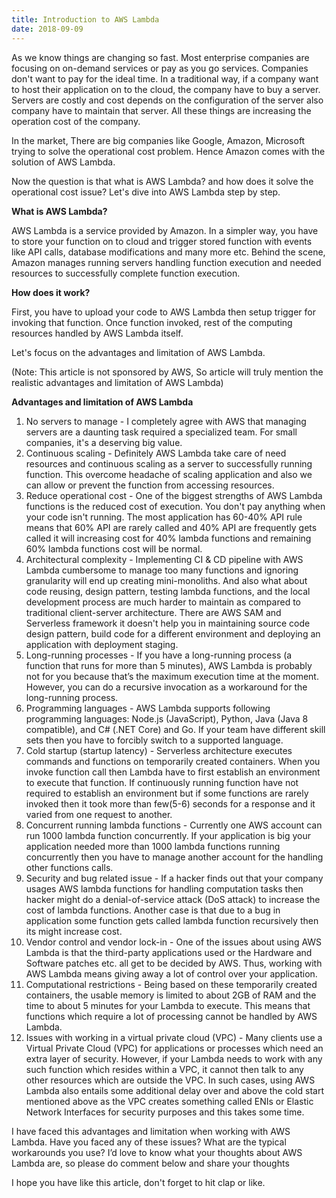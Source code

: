 ```yaml
---
title: Introduction to AWS Lambda
date: 2018-09-09
---
```


As we know things are changing so fast. Most enterprise companies are focusing on on-demand services or pay as you go services. Companies don't want to pay for the ideal time. In a traditional way, if a company want to host their application on to the cloud, the company have to buy a server. Servers are costly and cost depends on the configuration of the server also company have to maintain that server. All these things are increasing the operation cost of the company.

In the market, There are big companies like Google, Amazon, Microsoft trying to solve the operational cost problem. Hence Amazon comes with the solution of AWS Lambda.

Now the question is that what is AWS Lambda? and how does it solve the operational cost issue? Let's dive into AWS Lambda step by step.

**What is AWS Lambda?**

AWS Lambda is a service provided by Amazon. In a simpler way, you have to store your function on to cloud and trigger stored function with events like API calls, database modifications and many more etc. Behind the scene, Amazon manages running servers handling function execution and needed resources to successfully complete function execution.

**How does it work?**

First, you have to upload your code to AWS Lambda then setup trigger for invoking that function. Once function invoked, rest of the computing resources handled by AWS Lambda itself.

Let's focus on the advantages and limitation of AWS Lambda.

(Note: This article is not sponsored by AWS, So article will truly mention the realistic advantages and limitation of AWS Lambda)

**Advantages and limitation of AWS Lambda**

1. No servers to manage - I completely agree with AWS that managing servers are a daunting task required a specialized team. For small companies, it's a deserving big value.
1. Continuous scaling - Definitely AWS Lambda take care of need resources and continuous scaling as a server to successfully running function. This overcome headache of scaling application and also we can allow or prevent the function from accessing resources.
1. Reduce operational cost - One of the biggest strengths of AWS Lambda functions is the reduced cost of execution. You don't pay anything when your code isn't running. The most application has 60-40% API rule means that 60% API are rarely called and 40% API are frequently gets called it will increasing cost for 40% lambda functions and remaining 60% lambda functions cost will be normal.
1. Architectural complexity - Implementing CI & CD pipeline with AWS Lambda cumbersome to manage too many functions and ignoring granularity will end up creating mini-monoliths. And also what about code reusing, design pattern, testing lambda functions, and the local development process are much harder to maintain as compared to traditional client-server architecture. There are AWS SAM and Serverless framework it doesn't help you in maintaining source code design pattern, build code for a different environment and deploying an application with deployment staging.
1. Long-running processes - If you have a long-running process (a function that runs for more than 5 minutes), AWS Lambda is probably not for you because that’s the maximum execution time at the moment. However, you can do a recursive invocation as a workaround for the long-running process.
1. Programming languages - AWS Lambda supports following programming languages: Node.js (JavaScript), Python, Java (Java 8 compatible), and C# (.NET Core) and Go. If your team have different skill sets then you have to forcibly switch to a supported language.
1. Cold startup (startup latency) - Serverless architecture executes commands and functions on temporarily created containers. When you invoke function call then Lambda have to first establish an environment to execute that function. If continuously running function have not required to establish an environment but if some functions are rarely invoked then it took more than few(5-6) seconds for a response and it varied from one request to another.
1. Concurrent running lambda functions - Currently one AWS account can run 1000 lambda function concurrently. If your application is big your application needed more than 1000 lambda functions running concurrently then you have to manage another account for the handling other functions calls.
1. Security and bug related issue - If a hacker finds out that your company usages AWS lambda functions for handling computation tasks then hacker might do a denial-of-service attack (DoS attack) to increase the cost of lambda functions. Another case is that due to a bug in application some function gets called lambda function recursively then its might increase cost.
1. Vendor control and vendor lock-in - One of the issues about using AWS Lambda is that the third-party applications used or the Hardware and Software patches etc. all get to be decided by AWS. Thus, working with AWS Lambda means giving away a lot of control over your application.
1. Computational restrictions - Being based on these temporarily created containers, the usable memory is limited to about 2GB of RAM and the time to about 5 minutes for your Lambda to execute. This means that functions which require a lot of processing cannot be handled by AWS Lambda.
1. Issues with working in a virtual private cloud (VPC) - Many clients use a Virtual Private Cloud (VPC) for applications or processes which need an extra layer of security. However, if your Lambda needs to work with any such function which resides within a VPC, it cannot then talk to any other resources which are outside the VPC. In such cases, using AWS Lambda also entails some additional delay over and above the cold start mentioned above as the VPC creates something called ENIs or Elastic Network Interfaces for security purposes and this takes some time.

I have faced this advantages and limitation when working with AWS Lambda. Have you faced any of these issues? What are the typical workarounds you use? I’d love to know what your thoughts about AWS Lambda are, so please do comment below and share your thoughts

I hope you have like this article, don't forget to hit clap or like.

